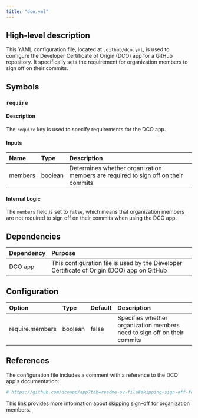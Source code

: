 ```yaml
---
title: "dco.yml"
---
```


## High-level description
This YAML configuration file, located at `.github/dco.yml`, is used to configure the Developer Certificate of Origin (DCO) app for a GitHub repository. It specifically sets the requirement for organization members to sign off on their commits.

## Symbols

### `require`
#### Description
The `require` key is used to specify requirements for the DCO app.

#### Inputs
| Name | Type | Description |
|:-----|:-----|:------------|
| members | boolean | Determines whether organization members are required to sign off on their commits |

#### Internal Logic
The `members` field is set to `false`, which means that organization members are not required to sign off on their commits when using the DCO app.

## Dependencies
| Dependency | Purpose |
|:-----------|:--------|
| DCO app | This configuration file is used by the Developer Certificate of Origin (DCO) app on GitHub |

## Configuration
| Option | Type | Default | Description |
|:-------|:-----|:--------|:------------|
| require.members | boolean | false | Specifies whether organization members need to sign off on their commits |

## References
The configuration file includes a comment with a reference to the DCO app's documentation:
```yaml
# https://github.com/dcoapp/app?tab=readme-ov-file#skipping-sign-off-for-organization-members
```
This link provides more information about skipping sign-off for organization members.
